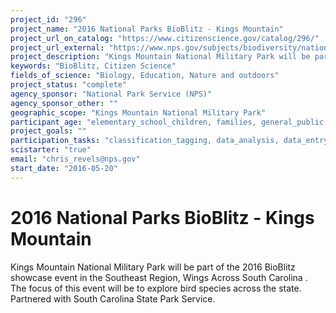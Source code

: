 ```yaml
---
project_id: "296"
project_name: "2016 National Parks BioBlitz - Kings Mountain"
project_url_on_catalog: "https://www.citizenscience.gov/catalog/296/"
project_url_external: "https://www.nps.gov/subjects/biodiversity/national-parks-bioblitz.htm"
project_description: "Kings Mountain National Military Park will be part of the 2016 BioBlitz showcase event in the Southeast Region,  Wings Across South Carolina . The focus of this event will be to explore bird species across the state. Partnered with South Carolina State Park Service."
keywords: "BioBlitz, Citizen Science"
fields_of_science: "Biology, Education, Nature and outdoors"
project_status: "complete"
agency_sponsor: "National Park Service (NPS)"
agency_sponsor_other: ""
geographic_scope: "Kings Mountain National Military Park"
participant_age: "elementary_school_children, families, general_public, middle_school_children, targeted_group, teens"
project_goals: ""
participation_tasks: "classification_tagging, data_analysis, data_entry, finding_entities, identification, learning, observation, site_selection_description, specimen_sample_collection"
scistarter: "true"
email: "chris_revels@nps.gov"
start_date: "2016-05-20"
---
```


# 2016 National Parks BioBlitz - Kings Mountain

Kings Mountain National Military Park will be part of the 2016 BioBlitz showcase event in the Southeast Region,  Wings Across South Carolina . The focus of this event will be to explore bird species across the state. Partnered with South Carolina State Park Service.
